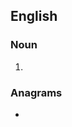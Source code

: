 ==English==

===Noun===
{{head|en|noun plural form}}

# {{plural of|reconsider|lang=en}}

===Anagrams===
* {{l|en|considerers}}